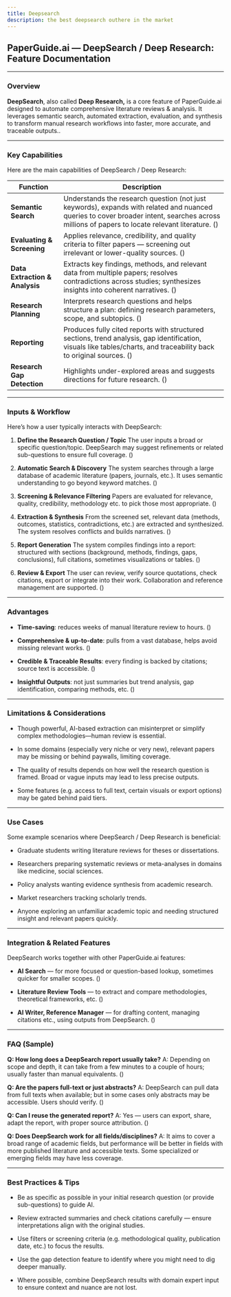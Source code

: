 ```yaml
---
title: Deepsearch
description: the best deepsearch outhere in the market
---
```

## PaperGuide.ai — DeepSearch / Deep Research: Feature Documentation

---

### Overview

**DeepSearch**, also called **Deep Research,** is a core feature of PaperGuide.ai designed to automate comprehensive literature reviews & analysis. It leverages semantic search, automated extraction, evaluation, and synthesis to transform manual research workflows into faster, more accurate, and traceable outputs..

---

### Key Capabilities

Here are the main capabilities of DeepSearch / Deep Research:

| Function                       | Description                                                                                                                                                                                   |
| ------------------------------ | --------------------------------------------------------------------------------------------------------------------------------------------------------------------------------------------- |
| **Semantic Search**            | Understands the research question (not just keywords), expands with related and nuanced queries to cover broader intent, searches across millions of papers to locate relevant literature. () |
| **Evaluating & Screening**     | Applies relevance, credibility, and quality criteria to filter papers — screening out irrelevant or lower-quality sources. ()                                                                 |
| **Data Extraction & Analysis** | Extracts key findings, methods, and relevant data from multiple papers; resolves contradictions across studies; synthesizes insights into coherent narratives. ()                             |
| **Research Planning**          | Interprets research questions and helps structure a plan: defining research parameters, scope, and subtopics. ()                                                                              |
| **Reporting**                  | Produces fully cited reports with structured sections, trend analysis, gap identification, visuals like tables/charts, and traceability back to original sources. ()                          |
| **Research Gap Detection**     | Highlights under-explored areas and suggests directions for future research. ()                                                                                                               |

---

### Inputs & Workflow

Here’s how a user typically interacts with DeepSearch:

1. **Define the Research Question / Topic**
   The user inputs a broad or specific question/topic. DeepSearch may suggest refinements or related sub-questions to ensure full coverage. ()

2. **Automatic Search & Discovery**
   The system searches through a large database of academic literature (papers, journals, etc.). It uses semantic understanding to go beyond keyword matches. ()

3. **Screening & Relevance Filtering**
   Papers are evaluated for relevance, quality, credibility, methodology etc. to pick those most appropriate. ()

4. **Extraction & Synthesis**
   From the screened set, relevant data (methods, outcomes, statistics, contradictions, etc.) are extracted and synthesized. The system resolves conflicts and builds narratives. ()

5. **Report Generation**
   The system compiles findings into a report: structured with sections (background, methods, findings, gaps, conclusions), full citations, sometimes visualizations or tables. ()

6. **Review & Export**
   The user can review, verify source quotations, check citations, export or integrate into their work. Collaboration and reference management are supported. ()

---

### Advantages

- **Time-saving**: reduces weeks of manual literature review to hours. ()

- **Comprehensive & up-to-date**: pulls from a vast database, helps avoid missing relevant works. ()

- **Credible & Traceable Results**: every finding is backed by citations; source text is accessible. ()

- **Insightful Outputs**: not just summaries but trend analysis, gap identification, comparing methods, etc. ()

---

### Limitations & Considerations

- Though powerful, AI-based extraction can misinterpret or simplify complex methodologies—human review is essential.

- In some domains (especially very niche or very new), relevant papers may be missing or behind paywalls, limiting coverage.

- The quality of results depends on how well the research question is framed. Broad or vague inputs may lead to less precise outputs.

- Some features (e.g. access to full text, certain visuals or export options) may be gated behind paid tiers.

---

### Use Cases

Some example scenarios where DeepSearch / Deep Research is beneficial:

- Graduate students writing literature reviews for theses or dissertations.

- Researchers preparing systematic reviews or meta-analyses in domains like medicine, social sciences.

- Policy analysts wanting evidence synthesis from academic research.

- Market researchers tracking scholarly trends.

- Anyone exploring an unfamiliar academic topic and needing structured insight and relevant papers quickly.

---

### Integration & Related Features

DeepSearch works together with other PaperGuide.ai features:

- **AI Search** — for more focused or question-based lookup, sometimes quicker for smaller scopes. ()

- **Literature Review Tools** — to extract and compare methodologies, theoretical frameworks, etc. ()

- **AI Writer, Reference Manager** — for drafting content, managing citations etc., using outputs from DeepSearch. ()

---

### FAQ (Sample)

**Q: How long does a DeepSearch report usually take?**
A: Depending on scope and depth, it can take from a few minutes to a couple of hours; usually faster than manual equivalents. ()

**Q: Are the papers full-text or just abstracts?**
A: DeepSearch can pull data from full texts when available; but in some cases only abstracts may be accessible. Users should verify. ()

**Q: Can I reuse the generated report?**
A: Yes — users can export, share, adapt the report, with proper source attribution. ()

**Q: Does DeepSearch work for all fields/disciplines?**
A: It aims to cover a broad range of academic fields, but performance will be better in fields with more published literature and accessible texts. Some specialized or emerging fields may have less coverage.

---

### Best Practices & Tips

- Be as specific as possible in your initial research question (or provide sub-questions) to guide AI.

- Review extracted summaries and check citations carefully — ensure interpretations align with the original studies.

- Use filters or screening criteria (e.g. methodological quality, publication date, etc.) to focus the results.

- Use the gap detection feature to identify where you might need to dig deeper manually.

- Where possible, combine DeepSearch results with domain expert input to ensure context and nuance are not lost.


